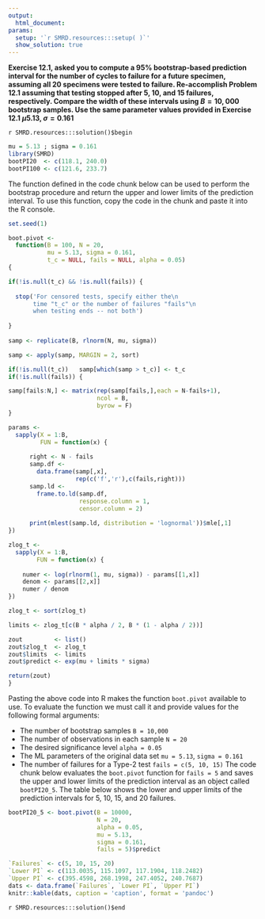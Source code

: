 ```yaml
---
output:
  html_document:
params:
  setup: '`r SMRD.resources:::setup( )`'
  show_solution: true
---
```


__Exercise 12.1, asked you to compute a $95\%$ bootstrap-based prediction interval for the number of cycles to failure for a future specimen, assuming all 20 specimens were tested to failure.  Re-accomplish Problem 12.1 assuming that testing stopped after $5$, $10$, and $15$ failures, respectively.  Compare the width of these intervals using $B = 10,000$ bootstrap samples. Use the same parameter values provided in Exercise 12.1 $\mu 5.13$, $\sigma = 0.161$__
 
`r SMRD.resources:::solution()$begin`
```r
mu = 5.13 ; sigma = 0.161 
library(SMRD)
bootPI20  <- c(118.1, 240.0)
bootPI100 <- c(121.6, 233.7)
```

The function defined in the code chunk below can be used to perform the bootstrap procedure and return the upper and lower limits of the prediction interval.  To use this function, copy the code in the chunk and paste it into the R console. 

```r
set.seed(1)

boot.pivot <- 
  function(B = 100, N = 20, 
           mu = 5.13, sigma = 0.161, 
           t_c = NULL, fails = NULL, alpha = 0.05) 
{

if(!is.null(t_c) && !is.null(fails)) { 
  
  stop('For censored tests, specify either the\n
       time "t_c" or the number of failures "fails"\n
       when testing ends -- not both')
  
}
    
samp <- replicate(B, rlnorm(N, mu, sigma))

samp <- apply(samp, MARGIN = 2, sort)

if(!is.null(t_c))   samp[which(samp > t_c)] <- t_c
if(!is.null(fails)) { 

samp[fails:N,] <- matrix(rep(samp[fails,],each = N-fails+1), 
                         ncol = B, 
                         byrow = F) 
}

params <- 
  sapply(X = 1:B, 
         FUN = function(x) {
           
      right <- N - fails
      samp.df <- 
        data.frame(samp[,x],
                   rep(c('f','r'),c(fails,right)))
      samp.ld <- 
        frame.to.ld(samp.df,
                    response.column = 1,
                    censor.column = 2)
      
      print(mlest(samp.ld, distribution = 'lognormal'))$mle[,1]
})

zlog_t <- 
  sapply(X = 1:B,
        FUN = function(x) { 
                        
    numer <- log(rlnorm(1, mu, sigma)) - params[[1,x]]
    denom <- params[[2,x]]
    numer / denom
})

zlog_t <- sort(zlog_t)

limits <- zlog_t[c(B * alpha / 2, B * (1 - alpha / 2))]

zout         <- list()
zout$zlog_t  <- zlog_t
zout$limits  <- limits 
zout$predict <- exp(mu + limits * sigma) 

return(zout)
}
```

Pasting the above code into R makes the function `boot.pivot` available to use.  To evaluate the function we must call it and provide values for the following formal arguments:

- The number of bootstrap samples `B = 10,000`
- The number of observations in each sample `N = 20` 
- The desired significance level `alpha = 0.05` 
- The ML parameters of the original data set `mu = 5.13`, `sigma = 0.161`
- The number of failures for a Type-2 test `fails = c(5, 10, 15)` 
The code chunk below evaluates the `boot.pivot` function for `fails = 5` and saves the upper and lower limits of the prediction interval as an object called `bootPI20_5`.  The table below shows the lower and upper limits of the prediction intervals for $5$, $10$, $15$, and $20$ failures.

```r
bootPI20_5 <- boot.pivot(B = 10000,
                         N = 20,
                         alpha = 0.05,
                         mu = 5.13,
                         sigma = 0.161,
                         fails = 5)$predict
```

```r
`Failures` <- c(5, 10, 15, 20)
`Lower PI` <- c(113.0035, 115.1097, 117.1904, 118.2482)
`Upper PI` <- c(395.4598, 268.1998, 247.4052, 240.7687)
dats <- data.frame(`Failures`, `Lower PI`, `Upper PI`)
knitr::kable(dats, caption = 'caption', format = 'pandoc')
```
`r SMRD.resources:::solution()$end`

